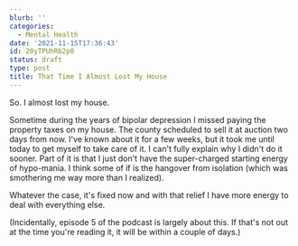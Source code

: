 ```yaml
---
blurb: ''
categories:
  - Mental Health
date: '2021-11-15T17:36:43'
id: 20yTPUhRb2p0
status: draft
type: post
title: That Time I Almost Lost My House
---
```


So. I almost lost my house. 

Sometime during the years of bipolar depression I missed paying the property taxes on my house. The county scheduled to sell it at auction two days from now. I've known about it for a few weeks, but it took me until today to get myself to take care of it. I can't fully explain why I didn't do it sooner. Part of it is that I just don't have the super-charged starting energy of hypo-mania. I think some of if is the hangover from isolation (which was smothering me way more than I realized). 

Whatever the case, it's fixed now and with that relief I have more energy to deal with everything else.

(Incidentally, episode 5 of the podcast is largely about this. If that's not out at the time you're reading it, it will be within a couple of days.)




